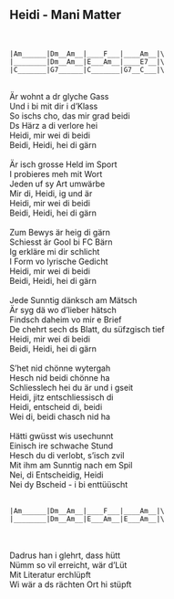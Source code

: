 ## Heidi - Mani Matter
\
```
|Am______|Dm__Am__|____F___|____Am__|\
|________|Dm__Am__|E___Am__|____E7__|\
|C_______|G7______|C_______|G7__C___|\
```
\
Är wohnt a dr glyche Gass\
Und i bi mit dir i d'Klass\
So ischs cho, das mir grad beidi\
Ds Härz a di verlore hei\
Heidi, mir wei di beidi\
Beidi, Heidi, hei di gärn\
\
Är isch grosse Held im Sport\
I probieres meh mit Wort\
Jeden uf sy Art umwärbe\
Mir di, Heidi, ig und är\
Heidi, mir wei di beidi\
Beidi, Heidi, hei di gärn\
\
Zum Bewys är heig di gärn\
Schiesst är Gool bi FC Bärn\
Ig erkläre mi dir schlicht\
I Form vo lyrische Gedicht\
Heidi, mir wei di beidi\
Beidi, Heidi, hei di gärn\
\
Jede Sunntig dänksch am Mätsch\
Är syg dä wo d'lieber hätsch\
Findsch daheim vo mir e Brief\
De chehrt sech ds Blatt, du süfzgisch tief\
Heidi, mir wei di beidi\
Beidi, Heidi, hei di gärn\
\
S'het nid chönne wytergah\
Hesch nid beidi chönne ha\
Schliesslech hei du är und i gseit\
Heidi, jitz entschliessisch di\
Heidi, entscheid di, beidi\
Wei di, beidi chasch nid ha\
\
Hätti gwüsst wis usechunnt\
Einisch ire schwache Stund\
Hesch du di verlobt, s'isch zvil\
Mit ihm am Sunntig nach em Spil\
Nei, di Entscheidig, Heidi\
Nei dy Bscheid - i bi enttüüscht\
\
```
|Am______|Dm__Am__|____F___|____Am__|\
|________|Dm__Am__|E___Am__|E___Am__|\
```
\
\
Dadrus han i glehrt, dass hütt\
Nümm so vil erreicht, wär d'Lüt\
Mit Literatur erchlüpft\
Wi wär a ds rächten Ort hi stüpft\
\
